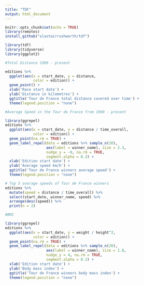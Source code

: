 ```yaml
---
title: "TDF"
output: html_document
---
```


```r
knitr::opts_chunk$set(echo = TRUE)
library(remotes)
install_github("alastairrushworth/tdf")

library(tdf)
library(tidyverse)
library(ggplot2)
```



```r

#Total Distance 1900 - present

editions %>%
  ggplot(aes(x = start_date, y = distance, 
             color = edition)) +
  geom_point() + 
  xlab('Race start date') + 
  ylab('Distance in kilometres') + 
  ggtitle('Tour de France total distance covered over time') + 
  theme(legend.position = "none")

#Average Speed in the Tour de France from 1900 - present

library(ggrepel)
editions %>%
  ggplot(aes(x = start_date, y = distance / time_overall, 
             color = edition)) +
  geom_point(na.rm = TRUE) + 
  geom_label_repel(data = editions %>% sample_n(20), 
                   aes(label = winner_name), size = 2.3,  
                   nudge_y = -9, na.rm = TRUE,
                   segment.alpha = 0.2) + 
  xlab('Edition start date') + 
  ylab('Average speed km/h') + 
  ggtitle('Tour de France winners average speed') + 
  theme(legend.position = "none")

# Top 5 average speeds of Tour de France winners
editions %>%
  mutate(speed = distance / time_overall) %>%
  select(start_date, winner_name, speed) %>%
  arrange(desc(speed)) %>%
  print(n = 2)

#BMI

library(ggrepel)
editions %>%
  ggplot(aes(x = start_date, y = weight / height^2, 
             color = edition)) +
  geom_point(na.rm = TRUE) + 
  geom_label_repel(data = editions %>% sample_n(20), 
                   aes(label = winner_name), size = 1.8,  
                   nudge_y = 4, na.rm = TRUE,
                   segment.alpha = 0.2) + 
  xlab('Edition start date') + 
  ylab('Body mass index') + 
  ggtitle('Tour de France winners body mass index') + 
  theme(legend.position = "none")
```